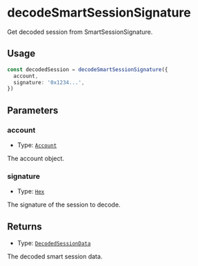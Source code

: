 # decodeSmartSessionSignature

Get decoded session from SmartSessionSignature.

## Usage

```typescript copy
const decodedSession = decodeSmartSessionSignature({
  account,
  signature: '0x1234...',
})
```

## Parameters

### account

- Type: [`Account`](/module-sdk/glossary/types.mdx#account)

The account object.

### signature

- Type: [`Hex`](https://viem.sh/docs/glossary/types#hex)

The signature of the session to decode.

## Returns

- Type: [`DecodedSessionData`](/module-sdk/glossary/types.mdx#decodedsessiondata)

The decoded smart session data.
